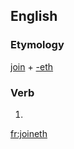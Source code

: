 ==English==

===Etymology===
[[join]] + [[-eth]]

===Verb===
{{infl|en|verb form}}

# {{archaic third-person singular of|join}}

[[fr:joineth]]